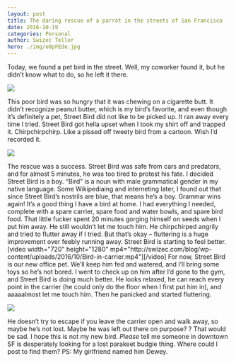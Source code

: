 ```yaml
---
layout: post
title: The daring rescue of a parrot in the streets of San Francisco
date: 2016-10-19
categories: Personal
author: Swizec Teller
hero: ./img/o0pFEde.jpg
---
```


Today, we found a pet bird in the street. Well, my coworker found it, but he didn’t know what to do, so he left it there.



![](./img/o0pFEde.jpg)

This poor bird was so hungry that it was chewing on a cigarette butt. It didn’t recognize peanut butter, which is my bird’s favorite, and even though it’s definitely a pet, Street Bird did not like to be picked up. It ran away every time I tried. Street Bird got hella upset when I took my shirt off and trapped it. Chirpchirpchirp. Like a pissed off tweety bird from a cartoon. Wish I’d recorded it.

![](./img/HlR0HCS.jpg)

The rescue was a success. Street Bird was safe from cars and predators, and for almost 5 minutes, he was too tired to protest his fate. I decided Street Bird is a boy. “Bird” is a noun with male grammatical gender in my native language. Some Wikipediaing and interneting later, I found out that since Street Bird’s nostrils are blue, that means he’s a boy. Grammar wins again! It’s a good thing I have a bird at home. I had everything I needed, complete with a spare carrier, spare food and water bowls, and spare bird food. That little fucker spent 20 minutes gorging himself on seeds when I put him away. He still wouldn’t let me touch him. He chirpchirped angrily and tried to flutter away if I tried. But that’s okay – fluttering is a huge improvement over feebly running away. Street Bird is starting to feel better. \[video width="720" height="1280" mp4="http&#x3A;//swizec.com/blog/wp-content/uploads/2016/10/Bird-in-carrier.mp4"]\[/video] For now, Street Bird is our new office pet. We’ll keep him fed and watered, and I’ll bring some toys so he’s not bored. I went to check up on him after I’d gone to the gym, and Street Bird is doing much better. He looks relaxed, he can reach every point in the carrier (he could only do the floor when I first put him in), and aaaaalmost let me touch him. Then he panicked and started fluttering.

![](./img/xfvXGWy.jpg)

He doesn’t try to escape if you leave the carrier open and walk away, so maybe he’s not lost. Maybe he was left out there on purpose? ? That would be sad. I hope this is not my new bird. _Please_ tell me someone in downtown SF is desperately looking for a lost parakeet budgie thing. Where could I post to find them? PS: My girlfriend named him Dewey.
